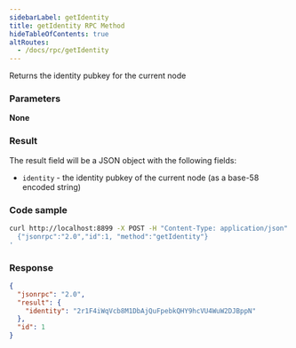 ```yaml
---
sidebarLabel: getIdentity
title: getIdentity RPC Method
hideTableOfContents: true
altRoutes:
  - /docs/rpc/getIdentity
---
```


Returns the identity pubkey for the current node

<DocSideBySide>

<DocLeftSide>

### Parameters

**None**

### Result

The result field will be a JSON object with the following fields:

-   `identity` - the identity pubkey of the current node (as a base-58 encoded
    string)

</DocLeftSide>
<DocRightSide>

### Code sample

```bash
curl http://localhost:8899 -X POST -H "Content-Type: application/json" -d '
  {"jsonrpc":"2.0","id":1, "method":"getIdentity"}
'
```

### Response

```json
{
  "jsonrpc": "2.0",
  "result": {
    "identity": "2r1F4iWqVcb8M1DbAjQuFpebkQHY9hcVU4WuW2DJBppN"
  },
  "id": 1
}
```

</DocRightSide>
</DocSideBySide>
